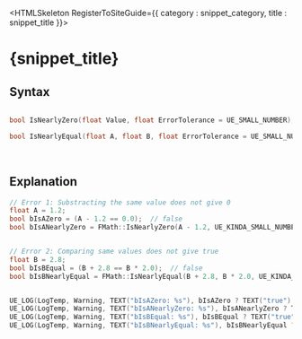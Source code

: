 

<HTMLSkeleton RegisterToSiteGuide={{ category : snippet_category, title : snippet_title }}>

<H1 WrittenOn={new Date("2025-05-30")}>{snippet_title}</H1>

## Syntax
```cpp

bool IsNearlyZero(float Value, float ErrorTolerance = UE_SMALL_NUMBER);

bool IsNearlyEqual(float A, float B, float ErrorTolerance = UE_SMALL_NUMBER);

```

<br/>

## Explanation
```cpp
// Error 1: Substracting the same value does not give 0
float A = 1.2;
bool bIsAZero = (A - 1.2 == 0.0);  // false
bool bIsANearlyZero = FMath::IsNearlyZero(A - 1.2, UE_KINDA_SMALL_NUMBER);  // true, Use `UE_KINDA_SMALL_NUMBER` not the default `UE_SMALL_NUMBER`


// Error 2: Comparing same values does not give true
float B = 2.8;
bool bIsBEqual = (B + 2.8 == B * 2.0);  // false
bool bIsBNearlyEqual = FMath::IsNearlyEqual(B + 2.8, B * 2.0, UE_KINDA_SMALL_NUMBER);  // true, Use `UE_KINDA_SMALL_NUMBER` not the default `UE_SMALL_NUMBER`


UE_LOG(LogTemp, Warning, TEXT("bIsAZero: %s"), bIsAZero ? TEXT("true") : TEXT("false"));
UE_LOG(LogTemp, Warning, TEXT("bIsANearlyZero: %s"), bIsANearlyZero ? TEXT("true") : TEXT("false"));
UE_LOG(LogTemp, Warning, TEXT("bIsBEqual: %s"), bIsBEqual ? TEXT("true") : TEXT("false"));
UE_LOG(LogTemp, Warning, TEXT("bIsBNearlyEqual: %s"), bIsBNearlyEqual ? TEXT("true") : TEXT("false"));
```
</HTMLSkeleton>